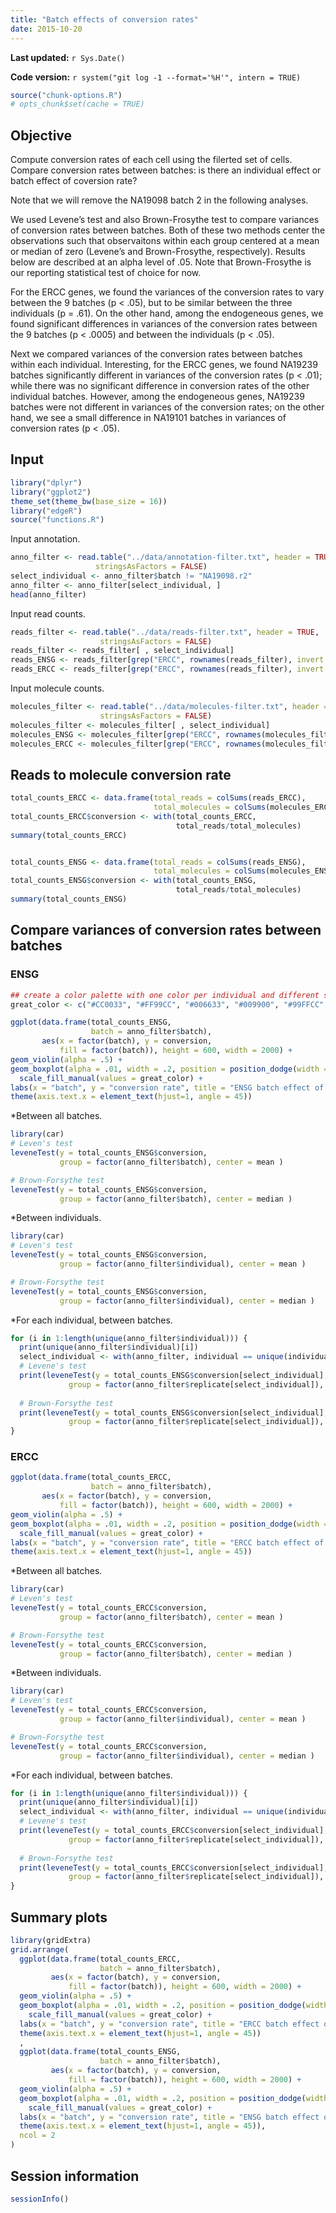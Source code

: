 ```yaml
---
title: "Batch effects of conversion rates"
date: 2015-10-20
---
```


**Last updated:** `r Sys.Date()`

**Code version:** `r system("git log -1 --format='%H'", intern = TRUE)`

```r
source("chunk-options.R")
# opts_chunk$set(cache = TRUE)
```


## Objective

Compute conversion rates of each cell using the filerted set of cells. Compare conversion rates between batches: is there an individual effect or batch effect of coversion rate?

Note that we will remove the NA19098 batch 2 in the following analyses. 

We used Levene's test and also Brown-Frosythe test to compare variances of conversion rates between batches. Both of these two methods center the observations such that observaitons within each group centered at a mean or median of zero (Levene's and Brown-Frosythe, respectively). Results below are described at an alpha level of .05. Note that Brown-Frosythe is our reporting statistical test of choice for now.

For the ERCC genes, we found the variances of the conversion rates to vary between the 9 batches (p < .05), but to be similar between the three individuals (p = .61). On the other hand, among the endogeneous genes, we found significant differences in variances of the conversion rates between the 9 batches (p < .0005) and between the individuals (p < .05). 

Next we compared variances of the conversion rates between batches within each individual. Interesting, for the ERCC genes, we found NA19239 batches significantly different in variances of the conversion rates (p < .01); while there was no significant difference in conversion rates of the other individual batches. However, among the endogeneous genes, NA19239 batches were not different in variances of the conversion rates; on the other hand, we see a small difference in NA19101 batches in variances of conversion rates (p < .05).




## Input

```r
library("dplyr")
library("ggplot2")
theme_set(theme_bw(base_size = 16))
library("edgeR")
source("functions.R")
```

Input annotation.

```r
anno_filter <- read.table("../data/annotation-filter.txt", header = TRUE,
                   stringsAsFactors = FALSE)
select_individual <- anno_filter$batch != "NA19098.r2"
anno_filter <- anno_filter[select_individual, ]
head(anno_filter)
```

Input read counts.

```r
reads_filter <- read.table("../data/reads-filter.txt", header = TRUE,
                    stringsAsFactors = FALSE)
reads_filter <- reads_filter[ , select_individual]
reads_ENSG <- reads_filter[grep("ERCC", rownames(reads_filter), invert = TRUE), ]
reads_ERCC <- reads_filter[grep("ERCC", rownames(reads_filter), invert = FALSE), ]
```

Input molecule counts.

```r
molecules_filter <- read.table("../data/molecules-filter.txt", header = TRUE,
                    stringsAsFactors = FALSE)
molecules_filter <- molecules_filter[ , select_individual]
molecules_ENSG <- molecules_filter[grep("ERCC", rownames(molecules_filter), invert = TRUE), ]
molecules_ERCC <- molecules_filter[grep("ERCC", rownames(molecules_filter), invert = FALSE), ]
```

## Reads to molecule conversion rate

```r
total_counts_ERCC <- data.frame(total_reads = colSums(reads_ERCC),
                                total_molecules = colSums(molecules_ERCC))
total_counts_ERCC$conversion <- with(total_counts_ERCC,
                                     total_reads/total_molecules)
summary(total_counts_ERCC)


total_counts_ENSG <- data.frame(total_reads = colSums(reads_ENSG),
                                total_molecules = colSums(molecules_ENSG))
total_counts_ENSG$conversion <- with(total_counts_ENSG,
                                     total_reads/total_molecules)
summary(total_counts_ENSG)
```


## Compare variances of conversion rates between batches

### ENSG

```r
## create a color palette with one color per individual and different shades for repplicates
great_color <- c("#CC0033", "#FF99CC", "#006633", "#009900", "#99FFCC", "#3366FF", "#6699FF", "#66CCFF")
```


```r
ggplot(data.frame(total_counts_ENSG,
                  batch = anno_filter$batch),
       aes(x = factor(batch), y = conversion,
           fill = factor(batch)), height = 600, width = 2000) +
geom_violin(alpha = .5) + 
geom_boxplot(alpha = .01, width = .2, position = position_dodge(width = .9)) +
  scale_fill_manual(values = great_color) +
labs(x = "batch", y = "conversion rate", title = "ENSG batch effect of conversion rate") +
theme(axis.text.x = element_text(hjust=1, angle = 45))
```


*Between all batches.

```r
library(car)
# Leven's test
leveneTest(y = total_counts_ENSG$conversion,
           group = factor(anno_filter$batch), center = mean )

# Brown-Forsythe test
leveneTest(y = total_counts_ENSG$conversion,
           group = factor(anno_filter$batch), center = median )
```


*Between individuals.

```r
library(car)
# Leven's test
leveneTest(y = total_counts_ENSG$conversion,
           group = factor(anno_filter$individual), center = mean )

# Brown-Forsythe test
leveneTest(y = total_counts_ENSG$conversion,
           group = factor(anno_filter$individual), center = median )
```


*For each individual, between batches.

```r
for (i in 1:length(unique(anno_filter$individual))) {
  print(unique(anno_filter$individual)[i])
  select_individual <- with(anno_filter, individual == unique(individual)[i])
  # Levene's test
  print(leveneTest(y = total_counts_ENSG$conversion[select_individual],
             group = factor(anno_filter$replicate[select_individual]), center = mean ))
  
  # Brown-Forsythe test
  print(leveneTest(y = total_counts_ENSG$conversion[select_individual],
             group = factor(anno_filter$replicate[select_individual]), center = median ) )
}
```



### ERCC

```r
ggplot(data.frame(total_counts_ERCC,
                  batch = anno_filter$batch),
       aes(x = factor(batch), y = conversion,
           fill = factor(batch)), height = 600, width = 2000) +
geom_violin(alpha = .5) + 
geom_boxplot(alpha = .01, width = .2, position = position_dodge(width = .9)) +
  scale_fill_manual(values = great_color) +
labs(x = "batch", y = "conversion rate", title = "ERCC batch effect of conversion rate") +
theme(axis.text.x = element_text(hjust=1, angle = 45))
```


*Between all batches.

```r
library(car)
# Leven's test
leveneTest(y = total_counts_ERCC$conversion,
           group = factor(anno_filter$batch), center = mean )

# Brown-Forsythe test
leveneTest(y = total_counts_ERCC$conversion,
           group = factor(anno_filter$batch), center = median )
```


*Between individuals.

```r
library(car)
# Leven's test
leveneTest(y = total_counts_ERCC$conversion,
           group = factor(anno_filter$individual), center = mean )

# Brown-Forsythe test
leveneTest(y = total_counts_ERCC$conversion,
           group = factor(anno_filter$individual), center = median )
```


*For each individual, between batches.

```r
for (i in 1:length(unique(anno_filter$individual))) {
  print(unique(anno_filter$individual)[i])
  select_individual <- with(anno_filter, individual == unique(individual)[i])
  # Levene's test
  print(leveneTest(y = total_counts_ERCC$conversion[select_individual],
             group = factor(anno_filter$replicate[select_individual]), center = mean ))
  
  # Brown-Forsythe test
  print(leveneTest(y = total_counts_ERCC$conversion[select_individual],
             group = factor(anno_filter$replicate[select_individual]), center = median ) )
}
```


## Summary plots

```r
library(gridExtra)
grid.arrange(
  ggplot(data.frame(total_counts_ERCC,
                    batch = anno_filter$batch),
         aes(x = factor(batch), y = conversion,
             fill = factor(batch)), height = 600, width = 2000) +
  geom_violin(alpha = .5) + 
  geom_boxplot(alpha = .01, width = .2, position = position_dodge(width = .9)) +
    scale_fill_manual(values = great_color) +
  labs(x = "batch", y = "conversion rate", title = "ERCC batch effect of conversion rate") +
  theme(axis.text.x = element_text(hjust=1, angle = 45))
  ,
  ggplot(data.frame(total_counts_ENSG,
                    batch = anno_filter$batch),
         aes(x = factor(batch), y = conversion,
             fill = factor(batch)), height = 600, width = 2000) +
  geom_violin(alpha = .5) + 
  geom_boxplot(alpha = .01, width = .2, position = position_dodge(width = .9)) +
    scale_fill_manual(values = great_color) +
  labs(x = "batch", y = "conversion rate", title = "ENSG batch effect of conversion rate") +
  theme(axis.text.x = element_text(hjust=1, angle = 45)),
  ncol = 2
)

```


## Session information

```r
sessionInfo()
```
